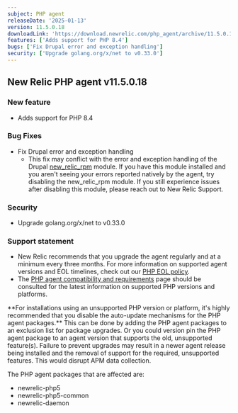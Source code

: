 ```yaml
---
subject: PHP agent
releaseDate: '2025-01-13'
version: 11.5.0.18
downloadLink: 'https://download.newrelic.com/php_agent/archive/11.5.0.18'
features: ['Adds support for PHP 8.4']
bugs: ['Fix Drupal error and exception handling']
security: ['Upgrade golang.org/x/net to v0.33.0']
---
```


## New Relic PHP agent v11.5.0.18

### New feature

* Adds support for PHP 8.4

### Bug Fixes

* Fix Drupal error and exception handling
    * This fix may conflict with the error and exception handling of the Drupal [new_relic_rpm](https://www.drupal.org/project/new_relic_rpm) module. If you have this module installed and you aren't seeing your errors reported natively by the agent, try disabling the new_relic_rpm module. If you still experience issues after disabling this module, please reach out to New Relic Support.

### Security

* Upgrade golang.org/x/net to v0.33.0

### Support statement

* New Relic recommends that you upgrade the agent regularly and at a minimum every three months. For more information on supported agent versions and EOL timelines, check out our [PHP EOL policy](https://docs.newrelic.com/docs/apm/agents/php-agent/getting-started/php-agent-eol-policy/).
* The [PHP agent compatibility and requirements](https://docs.newrelic.com/docs/apm/agents/php-agent/getting-started/php-agent-compatibility-requirements/) page should be consulted for the latest information on supported PHP versions and platforms.

<Callout variant="important">
  **For installations using an unsupported PHP version or platform, it's highly recommended that you disable the auto-update mechanisms for the PHP agent packages.** This can be done by adding the PHP agent packages to an exclusion list for package upgrades. Or you could version pin the PHP agent package to an agent version that supports the old, unsupported feature(s). Failure to prevent upgrades may result in a newer agent release being installed and the removal of support for the required, unsupported features. This would disrupt APM data collection.

  The PHP agent packages that are affected are:

  * newrelic-php5
  * newrelic-php5-common
  * newrelic-daemon
</Callout>
